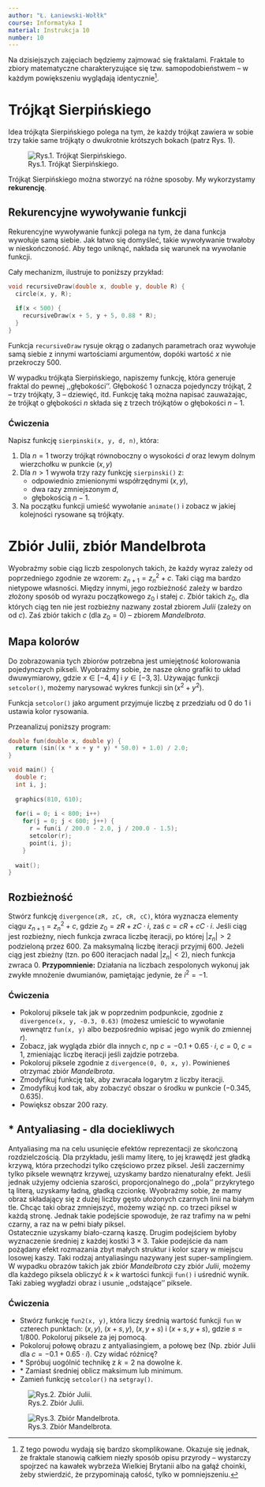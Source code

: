 ```yaml
---
author: "Ł. Łaniewski-Wołłk"
course: Informatyka I
material: Instrukcja 10
number: 10
---
```


Na dzisiejszych zajęciach będziemy zajmować się fraktalami.
Fraktale to zbiory matematyczne charakteryzujące się tzw. samopodobieństwem -- w każdym powiększeniu wyglądają identycznie^[Z tego powodu wydają się bardzo skomplikowane. Okazuje się jednak, że fraktale stanowią całkiem niezły sposób opisu przyrody -- wystarczy spojrzeć na kawałek wybrzeża Wielkiej Brytanii albo na gałąź choinki, żeby stwierdzić, że przypominają całość, tylko w pomniejszeniu.].

# Trójkąt Sierpińskiego

Idea trójkąta Sierpińskiego polega na tym, że każdy trójkąt zawiera w sobie trzy takie same trójkąty o dwukrotnie krótszych bokach (patrz Rys. 1).

![Rys.1. Trójkąt Sierpińskiego.](figures/info1/trojkatSierpinskiego.png "Trójkąt Sierpińskiego.")

Trójkąt Sierpińskiego można stworzyć na różne sposoby.
My wykorzystamy **rekurencję**.

## Rekurencyjne wywoływanie funkcji

Rekurencyjne wywoływanie funkcji polega na tym, że dana funkcja wywołuje samą siebie.
Jak łatwo się domyśleć, takie wywoływanie trwałoby w nieskończoność.
Aby tego uniknąć, nakłada się warunek na wywołanie funkcji.

Cały mechanizm, ilustruje to poniższy przykład:
```c++
void recursiveDraw(double x, double y, double R) {
  circle(x, y, R);
  
  if(x < 500) {
    recursiveDraw(x + 5, y + 5, 0.88 * R);
  }
}
```

Funkcja `recursiveDraw` rysuje okrąg o zadanych parametrach oraz wywołuje samą siebie z innymi wartościami argumentów, dopóki wartość $x$ nie przekroczy $500$.

W wypadku trójkąta Sierpińskiego, napiszemy funkcję, która generuje fraktal do pewnej ,,głębokości''.
Głębokość $1$ oznacza pojedynczy trójkąt, $2$ -- trzy trójkąty, $3$ -- dziewięć, itd.
Funkcję taką można napisać zauważając, że trójkąt o głębokości $n$ składa się z trzech trójkątów o głębokości $n − 1$.

### Ćwiczenia

Napisz funkcję `sierpinski(x, y, d, n)`, która:

1. Dla $n = 1$ tworzy trójkąt równoboczny o wysokości $d$ oraz lewym dolnym wierzchołku w punkcie $(x, y)$
2. Dla $n > 1$ wywoła trzy razy funkcję `sierpinski()` z:
    - odpowiednio zmienionymi współrzędnymi $(x, y)$,
    - dwa razy zmniejszonym $d$,
    - głębokością $n − 1$.
3. Na początku funkcji umieść wywołanie `animate()` i zobacz w jakiej kolejności rysowane są trójkąty.

# Zbiór Julii, zbiór Mandelbrota

Wyobraźmy sobie ciąg liczb zespolonych takich, że każdy wyraz zależy od poprzedniego zgodnie ze wzorem: $z_{n+1} = z_n^2 + c$.
Taki ciąg ma bardzo nietypowe własności.
Między innymi, jego rozbieżność zależy w bardzo złożony sposób od wyrazu początkowego $z_0$ i stałej $c$.
Zbiór takich $z_0$, dla których ciąg ten nie jest rozbieżny nazwany został zbiorem *Julii* (zależy on od $c$).
Zaś zbiór takich $c$ (dla $z_0 = 0$) -- zbiorem *Mandelbrota*.

## Mapa kolorów

Do zobrazowania tych zbiorów potrzebna jest umiejętność kolorowania pojedynczych pikseli.
Wyobraźmy sobie, że nasze okno grafiki to układ dwuwymiarowy, gdzie $x \in [−4, 4]$ i $y \in [−3, 3]$.
Używając funkcji `setcolor()`, możemy narysować wykres funkcji $\sin(x^2 + y^2)$.

Funkcja `setcolor()` jako argument przyjmuje liczbę z przedziału od $0$ do $1$ i ustawia kolor rysowania.

Przeanalizuj poniższy program:
```c++
double fun(double x, double y) {
  return (sin((x * x + y * y) * 50.0) + 1.0) / 2.0;
}

void main() {
  double r;
  int i, j;
  
  graphics(810, 610);
  
  for(i = 0; i < 800; i++)
    for(j = 0; j < 600; j++) {
      r = fun(i / 200.0 - 2.0, j / 200.0 - 1.5);
      setcolor(r);
      point(i, j);
    }
    
  wait();
}
```

## Rozbieżność

Stwórz funkcję `divergence(zR, zC, cR, cC)`, która wyznacza elementy ciągu $z_{n+1} = z_n^2 + c$, gdzie $z_0 = zR + zC \cdot i$, zaś $c = cR + cC \cdot i$.
Jeśli ciąg jest rozbieżny, niech funkcja zwraca liczbę iteracji, po której $|z_n| > 2$ podzieloną przez $600$.
Za maksymalną liczbę iteracji przyjmij $600$.
Jeżeli ciąg jest zbieżny (tzn. po $600$ iteracjach nadal $|z_n| < 2$), niech funkcja zwraca $0$.
**Przypomnienie:** Działania na liczbach zespolonych wykonuj jak zwykłe mnożenie dwumianów, pamiętając jedynie, że $i^2 = −1$.

### Ćwiczenia

- Pokoloruj piksele tak jak w poprzednim podpunkcie, zgodnie z `divergence(x, y, -0.3, 0.63)` (możesz umieścić to wywołanie wewnątrz `fun(x, y)` albo bezpośrednio wpisać jego wynik do zmiennej $r$).
- Zobacz, jak wygląda zbiór dla innych $c$, np $c = −0.1 + 0.65 \cdot i$, $c = 0$, $c = 1$, zmieniając liczbę iteracji jeśli zajdzie potrzeba.
- Pokoloruj piksele zgodnie z `divergence(0, 0, x, y)`.
Powinieneś otrzymać zbiór *Mandelbrota*.
- Zmodyfikuj funkcję tak, aby zwracała logarytm z liczby iteracji.
- Zmodyfikuj kod tak, aby zobaczyć obszar o środku w punkcie $(−0.345, 0.635)$.
- Powiększ obszar $200$ razy.

## \* Antyaliasing - dla dociekliwych

Antyaliasing ma na celu usunięcie efektów reprezentacji ze skończoną rozdzielczością.
Dla przykładu, jeśli mamy literę, to jej krawędź jest gładką krzywą, która przechodzi tylko częściowo przez piksel.
Jeśli zaczernimy tylko piksele wewnątrz krzywej, uzyskamy bardzo nienaturalny efekt.
Jeśli jednak użyjemy odcienia szarości, proporcjonalnego do ,,pola'' przykrytego tą literą, uzyskamy ładną, gładką czcionkę.
Wyobraźmy sobie, że mamy obraz składający się z dużej liczby gęsto ułożonych czarnych linii na białym tle.
Chcąc taki obraz zmniejszyć, możemy wziąć np. co trzeci piksel w każdą stronę.
Jednak takie podejście spowoduje, że raz trafimy na w pełni czarny, a raz na w pełni biały piksel.\
Ostatecznie uzyskamy biało-czarną kaszę.
Drugim podejściem byłoby wyznaczenie średniej z każdej kostki $3 \times 3$.
Takie podejście da nam pożądany efekt rozmazania zbyt małych struktur i kolor szary w miejscu losowej kaszy.
Taki rodzaj antyaliasingu nazywany jest super-samplingiem.
W wypadku obrazów takich jak zbiór *Mandelbrota* czy zbiór *Julii*, możemy dla każdego piksela obliczyć $k \times k$ wartości funkcji `fun()` i uśrednić wynik.
Taki zabieg wygładzi obraz i usunie ,,odstające'' piksele.

### Ćwiczenia

- Stwórz funkcję `fun2(x, y)`, która liczy średnią wartość funkcji `fun` w czterech punktach: $(x, y)$, $(x + s, y)$, $(x, y + s)$ i $(x + s, y + s)$, gdzie $s = 1/800$.
Pokoloruj piksele za jej pomocą.
- Pokoloruj połowę obrazu z antyaliasingiem, a połowę bez
(Np. zbiór Julii dla $c = −0.1 + 0.65 \cdot i$).
Czy widać różnicę?
- \* Spróbuj uogólnić technikę z $k = 2$ na dowolne $k$.
- \* Zamiast średniej oblicz maksimum lub minimum.
- Zamień funkcję `setcolor()` na `setgray()`.

![Rys.2. Zbiór Julii.](figures/info1/julia.png "Zbiór Julii.")

![Rys.3. Zbiór Mandelbrota.](figures/info1/mandelbrot.png "Zbiór Mandelbrota.")

